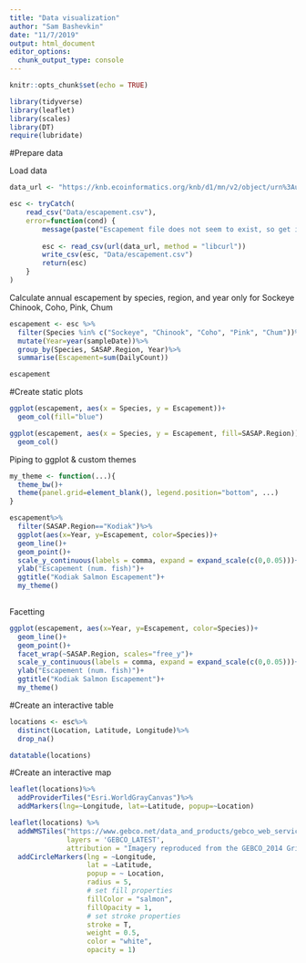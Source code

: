 ```yaml
---
title: "Data visualization"
author: "Sam Bashevkin"
date: "11/7/2019"
output: html_document
editor_options: 
  chunk_output_type: console
---
```


```r
knitr::opts_chunk$set(echo = TRUE)
```

```r
library(tidyverse)
library(leaflet)
library(scales)
library(DT)
require(lubridate)
```

#Prepare data

Load data
```r
data_url <- "https://knb.ecoinformatics.org/knb/d1/mn/v2/object/urn%3Auuid%3Af119a05b-bbe7-4aea-93c6-85434dcb1c5e"

esc <- tryCatch(
    read_csv("Data/escapement.csv"),
    error=function(cond) {
        message(paste("Escapement file does not seem to exist, so get it from the KNB."))
      
        esc <- read_csv(url(data_url, method = "libcurl"))
        write_csv(esc, "Data/escapement.csv")
        return(esc)
    }
)
```

Calculate annual escapement by species, region, and year
only for Sockeye Chinook, Coho, Pink, Chum

```r
escapement <- esc %>%
  filter(Species %in% c("Sockeye", "Chinook", "Coho", "Pink", "Chum"))%>%
  mutate(Year=year(sampleDate))%>%
  group_by(Species, SASAP.Region, Year)%>%
  summarise(Escapement=sum(DailyCount))

escapement
```

#Create static plots

```r
ggplot(escapement, aes(x = Species, y = Escapement))+
  geom_col(fill="blue")
```

```r
ggplot(escapement, aes(x = Species, y = Escapement, fill=SASAP.Region))+
  geom_col()
```

Piping to ggplot & custom themes

```r
my_theme <- function(...){
  theme_bw()+
  theme(panel.grid=element_blank(), legend.position="bottom", ...)
}

escapement%>%
  filter(SASAP.Region=="Kodiak")%>%
  ggplot(aes(x=Year, y=Escapement, color=Species))+
  geom_line()+
  geom_point()+
  scale_y_continuous(labels = comma, expand = expand_scale(c(0,0.05)))+
  ylab("Escapement (num. fish)")+
  ggtitle("Kodiak Salmon Escapement")+
  my_theme()
  
```

Facetting

```r
ggplot(escapement, aes(x=Year, y=Escapement, color=Species))+
  geom_line()+
  geom_point()+
  facet_wrap(~SASAP.Region, scales="free_y")+
  scale_y_continuous(labels = comma, expand = expand_scale(c(0,0.05)))+
  ylab("Escapement (num. fish)")+
  ggtitle("Kodiak Salmon Escapement")+
  my_theme()
```

#Create an interactive table

```r
locations <- esc%>%
  distinct(Location, Latitude, Longitude)%>%
  drop_na()
```

```r
datatable(locations)
```


#Create an interactive map

```r
leaflet(locations)%>%
  addProviderTiles("Esri.WorldGrayCanvas")%>%
  addMarkers(lng=~Longitude, lat=~Latitude, popup=~Location)
```

```r
leaflet(locations) %>% 
  addWMSTiles("https://www.gebco.net/data_and_products/gebco_web_services/web_map_service/mapserv?",
              layers = 'GEBCO_LATEST',
              attribution = "Imagery reproduced from the GEBCO_2014 Grid, version 20150318, www.gebco.net") %>%
  addCircleMarkers(lng = ~Longitude,
                   lat = ~Latitude,
                   popup = ~ Location,
                   radius = 5,
                   # set fill properties
                   fillColor = "salmon",
                   fillOpacity = 1,
                   # set stroke properties
                   stroke = T,
                   weight = 0.5,
                   color = "white",
                   opacity = 1)
```

